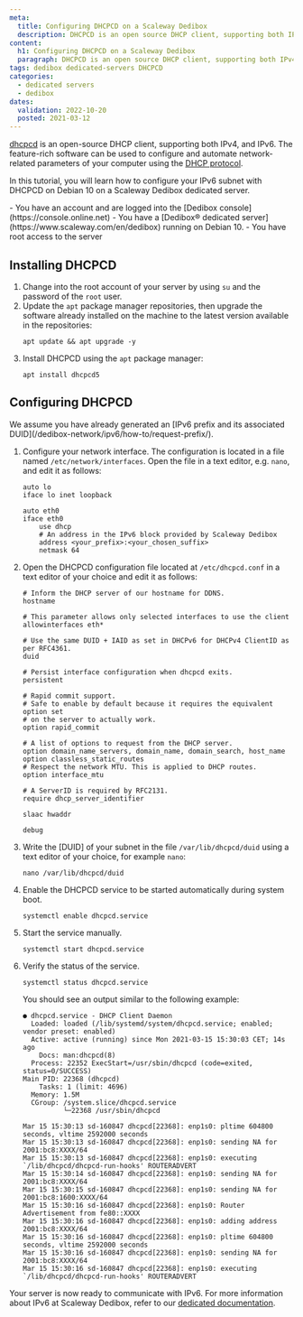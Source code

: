```yaml
---
meta:
  title: Configuring DHCPCD on a Scaleway Dedibox
  description: DHCPCD is an open source DHCP client, supporting both IPv4, and IPv6.
content:
  h1: Configuring DHCPCD on a Scaleway Dedibox
  paragraph: DHCPCD is an open source DHCP client, supporting both IPv4, and IPv6.
tags: dedibox dedicated-servers DHCPCD 
categories: 
  - dedicated servers
  - dedibox
dates:
  validation: 2022-10-20
  posted: 2021-03-12
---
```


[dhcpcd](https://roy.marples.name/projects/dhcpcd/) is an open-source DHCP client, supporting both IPv4, and IPv6. The feature-rich software can be used to configure and automate network-related parameters of your computer using the [DHCP protocol](http://en.wikipedia.org/wiki/Dynamic_Host_Configuration_Protocol).

In this tutorial, you will learn how to configure your IPv6 subnet with DHCPCD on Debian 10 on a Scaleway Dedibox dedicated server. 
	
<Macro id="iam-requirements" />
 
<Message type="requirement">
  - You have an account and are logged into the [Dedibox console](https://console.online.net)
  - You have a [Dedibox&reg; dedicated server](https://www.scaleway.com/en/dedibox) running on Debian 10. 
  - You have root access to the server
</Message>


## Installing DHCPCD

1. Change into the root account of your server by using `su` and the password of the `root` user.
2. Update the `apt` package manager repositories, then upgrade the software already installed on the machine to the latest version available in the repositories: 
    ```
    apt update && apt upgrade -y
    ```
3. Install DHCPCD using the `apt` package manager:
    ```
    apt install dhcpcd5
    ```

## Configuring DHCPCD


<Message type="note">
  We assume you have already generated an [IPv6 prefix and its associated DUID](/dedibox-network/ipv6/how-to/request-prefix/).
</Message> 

1. Configure your network interface. The configuration is located in a file named `/etc/network/interfaces`. Open the file in a text editor, e.g. `nano`, and edit it as follows:
    ```
    auto lo
    iface lo inet loopback

    auto eth0
    iface eth0
        use dhcp
        # An address in the IPv6 block provided by Scaleway Dedibox
        address <your_prefix>:<your_chosen_suffix>
        netmask 64
    ```
2. Open the DHCPCD configuration file located at `/etc/dhcpcd.conf` in a text editor of your choice and edit it as follows:
    ```
    # Inform the DHCP server of our hostname for DDNS.
    hostname

    # This parameter allows only selected interfaces to use the client
    allowinterfaces eth*

    # Use the same DUID + IAID as set in DHCPv6 for DHCPv4 ClientID as per RFC4361.
    duid

    # Persist interface configuration when dhcpcd exits.
    persistent

    # Rapid commit support.
    # Safe to enable by default because it requires the equivalent option set
    # on the server to actually work.
    option rapid_commit

    # A list of options to request from the DHCP server.
    option domain_name_servers, domain_name, domain_search, host_name
    option classless_static_routes
    # Respect the network MTU. This is applied to DHCP routes.
    option interface_mtu

    # A ServerID is required by RFC2131.
    require dhcp_server_identifier

    slaac hwaddr

    debug
    ```
3. Write the [DUID] of your subnet in the file `/var/lib/dhcpcd/duid` using a text editor of your choice, for example `nano`:
    ```
    nano /var/lib/dhcpcd/duid
    ```
4. Enable the DHCPCD service to be started automatically during system boot.
    ```
    systemctl enable dhcpcd.service
    ```
5. Start the service manually.
    ```
    systemctl start dhcpcd.service
    ```
6. Verify the status of the service.
    ```
    systemctl status dhcpcd.service
    ```

    You should see an output similar to the following example: 

    ```
    ● dhcpcd.service - DHCP Client Daemon
      Loaded: loaded (/lib/systemd/system/dhcpcd.service; enabled; vendor preset: enabled)
      Active: active (running) since Mon 2021-03-15 15:30:03 CET; 14s ago
        Docs: man:dhcpcd(8)
      Process: 22352 ExecStart=/usr/sbin/dhcpcd (code=exited, status=0/SUCCESS)
    Main PID: 22368 (dhcpcd)
        Tasks: 1 (limit: 4696)
      Memory: 1.5M
      CGroup: /system.slice/dhcpcd.service
              └─22368 /usr/sbin/dhcpcd

    Mar 15 15:30:13 sd-160847 dhcpcd[22368]: enp1s0: pltime 604800 seconds, vltime 2592000 seconds
    Mar 15 15:30:13 sd-160847 dhcpcd[22368]: enp1s0: sending NA for 2001:bc8:XXXX/64
    Mar 15 15:30:13 sd-160847 dhcpcd[22368]: enp1s0: executing `/lib/dhcpcd/dhcpcd-run-hooks' ROUTERADVERT
    Mar 15 15:30:14 sd-160847 dhcpcd[22368]: enp1s0: sending NA for 2001:bc8:XXXX/64
    Mar 15 15:30:15 sd-160847 dhcpcd[22368]: enp1s0: sending NA for 2001:bc8:1600:XXXX/64
    Mar 15 15:30:16 sd-160847 dhcpcd[22368]: enp1s0: Router Advertisement from fe80::XXXX
    Mar 15 15:30:16 sd-160847 dhcpcd[22368]: enp1s0: adding address 2001:bc8:XXXX/64
    Mar 15 15:30:16 sd-160847 dhcpcd[22368]: enp1s0: pltime 604800 seconds, vltime 2592000 seconds
    Mar 15 15:30:16 sd-160847 dhcpcd[22368]: enp1s0: sending NA for 2001:bc8:XXXX/64
    Mar 15 15:30:16 sd-160847 dhcpcd[22368]: enp1s0: executing `/lib/dhcpcd/dhcpcd-run-hooks' ROUTERADVERT
    ```

Your server is now ready to communicate with IPv6. For more information about IPv6 at Scaleway Dedibox, refer to our [dedicated documentation](/dedibox-network/ipv6/quickstart/).

